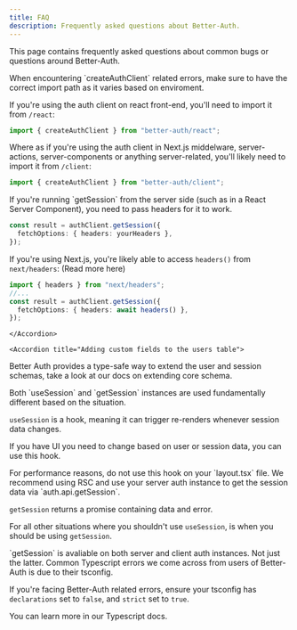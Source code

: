 ```yaml
---
title: FAQ
description: Frequently asked questions about Better-Auth.
---
```


This page contains frequently asked questions about common bugs or questions around Better-Auth.

<Accordions>
  <Accordion title="createAuthClient not working">
  When encountering `createAuthClient` related errors, make sure to have the correct import path as it varies based on enviroment.

If you're using the auth client on react front-end, you'll need to import it from `/react`:

```ts title="component.ts"
import { createAuthClient } from "better-auth/react";
```

Where as if you're using the auth client in Next.js middelware, server-actions, server-components or anything server-related, you'll likely need to import it from `/client`:

```ts title="server.ts"
import { createAuthClient } from "better-auth/client";
```

  </Accordion>
  <Accordion title="getSession not working">
If you're running `getSession` from the server side (such as in a React Server Component), you need to pass headers for it to work.

```ts title="server.ts"
const result = authClient.getSession({
  fetchOptions: { headers: yourHeaders },
});
```

If you're using Next.js, you're likely able to access `headers()` from `next/headers`: (<Link href="https://nextjs.org/docs/app/api-reference/functions/headers">Read more here</Link>)

```ts title="server.ts"
import { headers } from "next/headers";
//...
const result = authClient.getSession({
  fetchOptions: { headers: await headers() },
});
```

    </Accordion>

    <Accordion title="Adding custom fields to the users table">

Better Auth provides a type-safe way to extend the user and session schemas, take a look at our docs on <Link href="/docs/concepts/database#extending-core-schema">extending core schema</Link>.

</Accordion>

<Accordion title="Difference between getSession and useSession">
Both `useSession` and `getSession` instances are used fundamentally different based on the situation.

`useSession` is a hook, meaning it can trigger re-renders whenever session data changes.

If you have UI you need to change based on user or session data, you can use this hook.

<Callout type="warn">
  For performance reasons, do not use this hook on your `layout.tsx` file. We
  recommend using RSC and use your server auth instance to get the session data
  via `auth.api.getSession`.
</Callout>

`getSession` returns a promise containing data and error.

For all other situations where you shouldn't use `useSession`, is when you should be using `getSession`.

<Callout type="info">
   `getSession` is avaliable on both server and client auth instances.
   Not just the latter.
</Callout>
</Accordion>

<Accordion title="Common Typescript Errors">
Common Typescript errors we come across from users of Better-Auth is due to their tsconfig.

If you're facing Better-Auth related errors, ensure your tsconfig has `declarations` set to `false`, and `strict` set to `true`.

You can learn more in our <Link href="/docs/concepts/typescript#typescript-config">Typescript docs</Link>.

</Accordion>

</Accordions>
